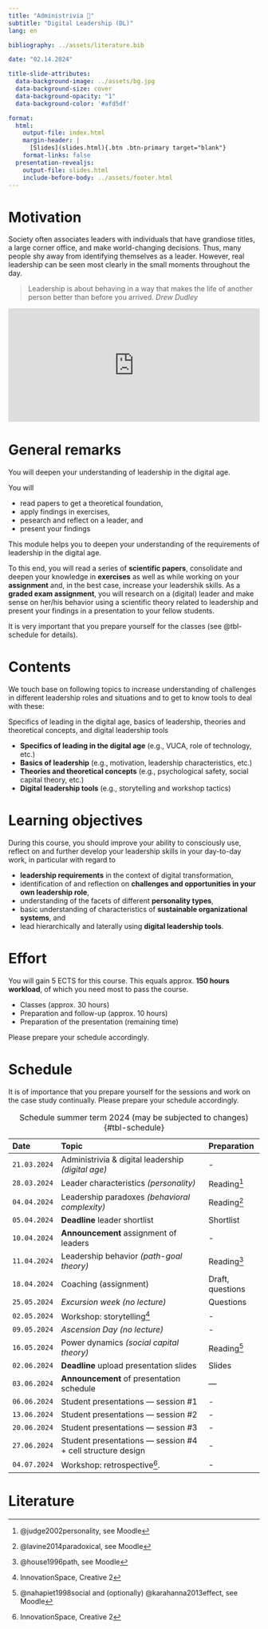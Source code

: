 ```yaml
---
title: "Administrivia 🧐"  
subtitle: "Digital Leadership (DL)"
lang: en

bibliography: ../assets/literature.bib

date: "02.14.2024"

title-slide-attributes:
  data-background-image: ../assets/bg.jpg
  data-background-size: cover
  data-background-opacity: "1"
  data-background-color: '#afd5df'

format: 
  html:
    output-file: index.html
    margin-header: | 
      [Slides](slides.html){.btn .btn-primary target="blank"}
    format-links: false       
  presentation-revealjs:
    output-file: slides.html
    include-before-body: ../assets/footer.html
---
```


# Motivation

:::notes
Society often associates leaders with individuals that have grandiose titles, a large corner office, and make world-changing decisions. Thus, many people shy away from identifying themselves as a leader. However, real leadership can be seen most clearly in the small moments throughout the day. 

> Leadership is about behaving in a way that makes the life of another person better than before you arrived. *Drew Dudley*
:::

<div style="max-width:854px"><div style="position:relative;height:0;padding-bottom:45%"><iframe src="https://embed.ted.com/talks/lang/en/drew_dudley_everyday_leadership" width="854" height="480" style="position:absolute;left:0;top:0;width:100%;height:100%" frameborder="0" scrolling="no" allowfullscreen></iframe></div></div>

# {.html-hidden .unlisted background-color=black background-iframe="https://www.mentimeter.com/app/presentation/aly6sweyozwy1ke9ag9x7topk535qdno/embed"}

# General remarks

:::html-hidden
:::medium
You will deepen your understanding of leadership in the digital age.
:::

You will

:::incremental
- read papers to get a theoretical foundation,
- apply findings in exercises,
- pesearch and reflect on a leader, and
- present your findings
:::
:::

:::notes
This module helps you to deepen your understanding of the requirements of leadership in the digital age.

To this end, you will read a series of **scientific papers**, consolidate and deepen your knowledge in **exercises** as well as while working on your **assignment** and, in the best case, increase your leadershik skills. As a **graded exam assignment**, you will research on a (digital) leader and make sense on her/his behavior using a scientific theory related to leadership and present your findings in a presentation to your fellow students.

It is very important that you prepare yourself for the classes (see @tbl-schedule for details).
:::

# Contents

We touch base on following topics to increase understanding of challenges in different leadership roles and situations and to get to know tools to deal with these:

:::medium
[Specifics of leading in the digital age, ]{.fragment .fade-in-then-semi-out}
[basics of leadership, ]{.fragment .fade-in-then-semi-out}
[theories and theoretical concepts, ]{.fragment .fade-in-then-semi-out}
[and digital leadership tools]{.fragment .fade-in-then-semi-out}
:::

:::notes
- __Specifics of leading in the digital age__ (e.g., VUCA, role of technology, etc.)
- __Basics of leadership__ (e.g., motivation, leadership characteristics, etc.)
- __Theories and theoretical concepts__ (e.g., psychological safety, social capital theory, etc.)
- __Digital leadership tools__ (e.g., storytelling and workshop tactics)
:::

# Learning objectives

During this course, you should improve your ability to consciously use, reflect on and further develop your leadership skills in your day-to-day work, in particular with regard to

::: incremental
- __leadership requirements__ in the context of digital transformation,
- identification of and reflection on __challenges and opportunities in your own leadership role__,
- understanding of the facets of different __personality types__,
- basic understanding of characteristics of __sustainable organizational systems__, and
- lead hierarchically and laterally using __digital leadership tools__.
:::

# Effort

You will gain 5 ECTS for this course. This equals approx. __150 hours workload__, of which you need most to pass the course.

::: incremental
-	Classes (approx. 30 hours)
- Preparation and follow-up (approx. 10 hours)
- Preparation of the presentation (remaining time)
:::

::: fragment
Please prepare your schedule accordingly.
:::

# Schedule {.scrollable .smaller}

::: notes
It is of importance that you prepare yourself for the sessions and work on the case study continually. Please prepare your schedule accordingly.
:::

| Date         | Topic                                                      | Preparation          |
|:-------------|:-----------------------------------------------------------|:---------------------|
| `21.03.2024` | Administrivia & digital leadership *(digital age)*         | -
| `28.03.2024` | Leader characteristics *(personality)*                     | Reading^[@judge2002personality, see Moodle]
| `04.04.2024` | Leadership paradoxes *(behavioral complexity)*             | Reading^[@lavine2014paradoxical, see Moodle]
| `05.04.2024` | **Deadline** leader shortlist                              | Shortlist
| `10.04.2024` | **Announcement** assignment of leaders                     | -
| `11.04.2024` | Leadership behavior *(path-goal theory)*                   | Reading^[@house1996path, see Moodle]
| `18.04.2024` | Coaching (assignment)                                      | Draft, questions
| `25.05.2024` | *Excursion week (no lecture)*                              | Questions
| `02.05.2024` | Workshop: storytelling^[InnovationSpace, Creative 2]       | -
| `09.05.2024` | *Ascension Day (no lecture)*                               | -
| `16.05.2024` | Power dynamics *(social capital theory)*                   | Reading^[@nahapiet1998social and (optionally) @karahanna2013effect, see Moodle]
| `02.06.2024` | **Deadline** upload presentation slides                    | Slides
| `03.06.2024` | **Announcement** of presentation schedule                  | —
| `06.06.2024` | Student presentations — session #1                         | -
| `13.06.2024` | Student presentations — session #2                         | -
| `20.06.2024` | Student presentations — session #3                         | -
| `27.06.2024` | Student presentations — session #4 + cell structure design | -
| `04.07.2024` | Workshop: retrospective^[InnovationSpace, Creative 2].     | -

: Schedule summer term 2024 (may be subjected to changes) {#tbl-schedule}

# {.html-hidden .unlisted background-color=black background-iframe="https://www.mentimeter.com/app/presentation/aly6sweyozwy1ke9ag9x7topk535qdno/zsy6drk9a3kq"}

# Literature

::: {#refs}
:::
